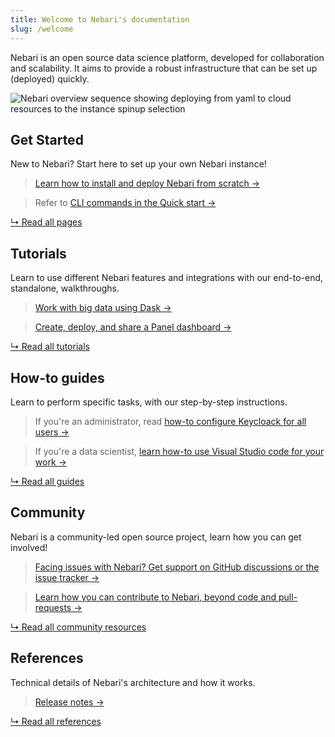 ```yaml
---
title: Welcome to Nebari's documentation
slug: /welcome
---
```


Nebari is an open source data science platform, developed for collaboration and scalability.
It aims to provide a robust infrastructure that can be set up (deployed) quickly.

![Nebari overview sequence showing deploying from yaml to cloud resources to the instance spinup selection](/img/welcome/nebari_overview_sequence.png)

## Get Started

New to Nebari? Start here to set up your own Nebari instance!

> [Learn how to install and deploy Nebari from scratch →](./get-started/installing-nebari)

> Refer to [CLI commands in the Quick start →](./get-started/quickstart)

<!-- TODO: All a link to Nebari 101 when it's ready. -->

[↳ Read all pages](./category/get-started/)

## Tutorials

Learn to use different Nebari features and integrations with our end-to-end, standalone, walkthroughs.

> [Work with big data using Dask →](./tutorials/using_dask)

> [Create, deploy, and share a Panel dashboard →](./tutorials/creating-cds-dashboard)

[↳ Read all tutorials](./category/tutorials/)

## How-to guides

Learn to perform specific tasks, with our step-by-step instructions.

> If you're an administrator, read [how-to configure Keycloack for all users →](./how-tos/configuring-keycloak)

> If you're a data scientist, [learn how-to use Visual Studio code for your work →](how-tos/using-vscode)

[↳ Read all guides](./category/tutorials/)

<!-- TODO: Add conceptual guides when ready

## Conceptual guides

> TBD

[↳ Read all guides](./category/conceptual-guides/) -->

## Community

Nebari is a community-led open source project, learn how you can get involved!

> [Facing issues with Nebari? Get support on GitHub discussions or the issue tracker →](./community/#getting-support)

> [Learn how you can contribute to Nebari, beyond code and pull-requests →](./community/#how-to-contribute)

[↳ Read all community resources](./category/community/)

## References

<!-- TODO: Add API doc when ready -->

Technical details of Nebari's architecture and how it works.

> [Release notes →](./references/RELEASE)

[↳ Read all references](./category/references/)
